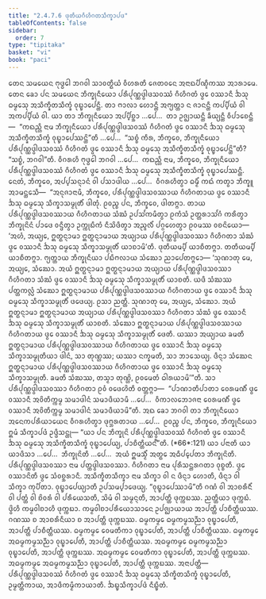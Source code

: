 ```yaml
---
title: "2.4.7.6 ᨴᩩᨲᩥᨿᨣᩥᩉᩥᨣᨲᩈᩥᨠ᩠ᨡᩣᨸᨴ"
tableOfContents: false
sidebar:
  order: 7
type: "tipitaka"
basket: "vi"
book: "paci"
---
```



<DynamicBreadcrumb />

<Division number="1095" book="paci">

<Paragraph number="3240" book="paci">
ᨲᩮᨶ ᩈᨾᨿᩮᨶ ᨻᩩᨴ᩠ᨵᩮᩤ ᨽᨣᩅᩤ ᩈᩣᩅᨲ᩠ᨳᩥᨿᩴ ᩅᩥᩉᩁᨲᩥ ᨩᩮᨲᩅᨶᩮ ᩋᨶᩣᨳᨸᩥᨱ᩠ᨯᩥᨠᩔ ᩋᩣᩁᩣᨾᩮ. ᨲᩮᨶ ᨡᩮᩣ ᨸᨶ ᩈᨾᨿᩮᨶ ᨽᩥᨠ᩠ᨡᩩᨶᩥᨿᩮᩣ ᨸᩁᩥᨸᩩᨱ᩠ᨱᨴ᩠ᩅᩤᨴᩈᩅᩔᩴ ᨣᩥᩉᩥᨣᨲᩴ ᨴ᩠ᩅᩮ ᩅᩔᩣᨶᩥ ᨨᩈᩩ ᨵᨾ᩠ᨾᩮᩈᩩ ᩋᩈᩥᨠ᩠ᨡᩥᨲᩈᩥᨠ᩠ᨡᩴ ᩅᩩᨭ᩠ᨮᩣᨸᩮᨶ᩠ᨲᩥ. ᨲᩣ ᨻᩣᩃᩣ ᩉᩮᩣᨶ᩠ᨲᩥ ᩋᨻ᩠ᨿᨲ᩠ᨲᩣ ᨶ ᨩᩣᨶᨶ᩠ᨲᩥ ᨠᨸ᩠ᨸᩥᨿᩴ ᩅᩤ ᩋᨠᨸ᩠ᨸᩥᨿᩴ ᩅᩤ.
</Paragraph>

<Paragraph number="3241" book="paci">
ᨿᩣ ᨲᩣ ᨽᩥᨠ᩠ᨡᩩᨶᩥᨿᩮᩣ ᩋᨸ᩠ᨸᩥᨧ᩠ᨨᩣ …ᨸᩮ…  ᨲᩣ ᩏᨩ᩠ᨫᩣᨿᨶ᩠ᨲᩥ ᨡᩥᨿ᩠ᨿᨶ᩠ᨲᩥ ᩅᩥᨸᩣᨧᩮᨶ᩠ᨲᩥ—  “ᨠᨳᨬ᩠ᩉᩥ ᨶᩣᨾ ᨽᩥᨠ᩠ᨡᩩᨶᩥᨿᩮᩣ ᨸᩁᩥᨸᩩᨱ᩠ᨱᨴ᩠ᩅᩤᨴᩈᩅᩔᩴ ᨣᩥᩉᩥᨣᨲᩴ ᨴ᩠ᩅᩮ ᩅᩔᩣᨶᩥ ᨨᩈᩩ ᨵᨾ᩠ᨾᩮᩈᩩ ᩋᩈᩥᨠ᩠ᨡᩥᨲᩈᩥᨠ᩠ᨡᩴ ᩅᩩᨭ᩠ᨮᩣᨸᩮᩔᨶ᩠ᨲᩦ”ᨲᩥ …ᨸᩮ…  “ᩈᨧ᩠ᨧᩴ ᨠᩥᩁ, ᨽᩥᨠ᩠ᨡᩅᩮ, ᨽᩥᨠ᩠ᨡᩩᨶᩥᨿᩮᩣ ᨸᩁᩥᨸᩩᨱ᩠ᨱᨴ᩠ᩅᩤᨴᩈᩅᩔᩴ ᨣᩥᩉᩥᨣᨲᩴ ᨴ᩠ᩅᩮ ᩅᩔᩣᨶᩥ ᨨᩈᩩ ᨵᨾ᩠ᨾᩮᩈᩩ ᩋᩈᩥᨠ᩠ᨡᩥᨲᩈᩥᨠ᩠ᨡᩴ ᩅᩩᨭ᩠ᨮᩣᨸᩮᨶ᩠ᨲᩦ”ᨲᩥ? “ᩈᨧ᩠ᨧᩴ, ᨽᨣᩅᩤ”ᨲᩥ. ᩅᩥᨣᩁᩉᩥ ᨻᩩᨴ᩠ᨵᩮᩤ ᨽᨣᩅᩤ …ᨸᩮ…  ᨠᨳᨬ᩠ᩉᩥ ᨶᩣᨾ, ᨽᩥᨠ᩠ᨡᩅᩮ, ᨽᩥᨠ᩠ᨡᩩᨶᩥᨿᩮᩣ ᨸᩁᩥᨸᩩᨱ᩠ᨱᨴ᩠ᩅᩤᨴᩈᩅᩔᩴ ᨣᩥᩉᩥᨣᨲᩴ ᨴ᩠ᩅᩮ ᩅᩔᩣᨶᩥ ᨨᩈᩩ ᨵᨾ᩠ᨾᩮᩈᩩ ᩋᩈᩥᨠ᩠ᨡᩥᨲᩈᩥᨠ᩠ᨡᩴ ᩅᩩᨭ᩠ᨮᩣᨸᩮᩔᨶ᩠ᨲᩥ. ᨶᩮᨲᩴ, ᨽᩥᨠ᩠ᨡᩅᩮ, ᩋᨸ᩠ᨸᩈᨶ᩠ᨶᩣᨶᩴ ᩅᩤ ᨸᩈᩣᨴᩤᨿ …ᨸᩮ…  ᩅᩥᨣᩁᩉᩥᨲ᩠ᩅᩣ ᨵᨾ᩠ᨾᩥᩴ ᨠᨳᩴ ᨠᨲ᩠ᩅᩣ ᨽᩥᨠ᩠ᨡᩪ ᩋᩣᨾᨶ᩠ᨲᩮᩈᩥ—  “ᩋᨶᩩᨩᩣᨶᩣᨾᩥ, ᨽᩥᨠ᩠ᨡᩅᩮ, ᨸᩁᩥᨸᩩᨱ᩠ᨱᨴ᩠ᩅᩤᨴᩈᩅᩔᩣᨿ ᨣᩥᩉᩥᨣᨲᩣᨿ ᨴ᩠ᩅᩮ ᩅᩔᩣᨶᩥ ᨨᩈᩩ ᨵᨾ᩠ᨾᩮᩈᩩ ᩈᩥᨠ᩠ᨡᩣᩈᨾ᩠ᨾᩩᨲᩥᩴ ᨴᩤᨲᩩᩴ. ᩑᩅᨬ᩠ᨧ ᨸᨶ, ᨽᩥᨠ᩠ᨡᩅᩮ, ᨴᩤᨲᨻ᩠ᨻᩣ. ᨲᩣᨿ ᨸᩁᩥᨸᩩᨱ᩠ᨱᨴ᩠ᩅᩤᨴᩈᩅᩔᩣᨿ ᨣᩥᩉᩥᨣᨲᩣᨿ ᩈᩴᨥᩴ ᩏᨸᩈᩘᨠᨾᩥᨲ᩠ᩅᩣ ᩑᨠᩴᩈᩴ ᩏᨲ᩠ᨲᩁᩣᩈᩘᨣᩴ ᨠᩁᩥᨲ᩠ᩅᩣ ᨽᩥᨠ᩠ᨡᩩᨶᩦᨶᩴ ᨸᩣᨴᩮ ᩅᨶ᩠ᨴᩥᨲ᩠ᩅᩣ ᩏᨠ᩠ᨠᩩᨭᩥᨠᩴ ᨶᩥᩈᩦᨴᩥᨲ᩠ᩅᩣ ᩋᨬ᩠ᨩᩃᩥᩴ ᨸᨣ᩠ᨣᩉᩮᨲ᩠ᩅᩣ ᩑᩅᨾᩔ ᩅᨧᨶᩦᨿᩮᩣ—  ‘ᩋᩉᩴ, ᩋᨿ᩠ᨿᩮ, ᩍᨲ᩠ᨳᨶ᩠ᨶᩣᨾᩣ ᩍᨲ᩠ᨳᨶ᩠ᨶᩣᨾᩣᨿ ᩋᨿ᩠ᨿᩣᨿ ᨸᩁᩥᨸᩩᨱ᩠ᨱᨴ᩠ᩅᩤᨴᩈᩅᩔᩣ ᨣᩥᩉᩥᨣᨲᩣ ᩈᩴᨥᩴ ᨴ᩠ᩅᩮ ᩅᩔᩣᨶᩥ ᨨᩈᩩ ᨵᨾ᩠ᨾᩮᩈᩩ ᩈᩥᨠ᩠ᨡᩣᩈᨾ᩠ᨾᩩᨲᩥᩴ ᨿᩣᨧᩣᨾᩦ’ᨲᩥ. ᨴᩩᨲᩥᨿᨾ᩠ᨸᩥ ᨿᩣᨧᩥᨲᨻ᩠ᨻᩣ. ᨲᨲᩥᨿᨾ᩠ᨸᩥ ᨿᩣᨧᩥᨲᨻ᩠ᨻᩣ. ᨻ᩠ᨿᨲ᩠ᨲᩣᨿ ᨽᩥᨠ᩠ᨡᩩᨶᩥᨿᩣ ᨸᨭᩥᨻᩃᩣᨿ ᩈᩴᨥᩮᩣ ᨬᩣᨸᩮᨲᨻ᩠ᨻᩮᩣ—
</Paragraph>

</Division>
<Division number="1096" book="paci">

<Paragraph number="3242" book="paci">
‘ᩈᩩᨱᩣᨲᩩ ᨾᩮ, ᩋᨿ᩠ᨿᩮ, ᩈᩴᨥᩮᩣ. ᩋᨿᩴ ᩍᨲ᩠ᨳᨶ᩠ᨶᩣᨾᩣ ᩍᨲ᩠ᨳᨶ᩠ᨶᩣᨾᩣᨿ ᩋᨿ᩠ᨿᩣᨿ ᨸᩁᩥᨸᩩᨱ᩠ᨱᨴ᩠ᩅᩤᨴᩈᩅᩔᩣ ᨣᩥᩉᩥᨣᨲᩣ ᩈᩴᨥᩴ ᨴ᩠ᩅᩮ ᩅᩔᩣᨶᩥ ᨨᩈᩩ ᨵᨾ᩠ᨾᩮᩈᩩ ᩈᩥᨠ᩠ᨡᩣᩈᨾ᩠ᨾᩩᨲᩥᩴ ᨿᩣᨧᨲᩥ. ᨿᨴᩥ ᩈᩴᨥᩔ ᨸᨲ᩠ᨲᨠᩃᩖᩴ ᩈᩴᨥᩮᩣ ᩍᨲ᩠ᨳᨶ᩠ᨶᩣᨾᩣᨿ ᨸᩁᩥᨸᩩᨱ᩠ᨱᨴ᩠ᩅᩤᨴᩈᩅᩔᩣᨿ ᨣᩥᩉᩥᨣᨲᩣᨿ ᨴ᩠ᩅᩮ ᩅᩔᩣᨶᩥ ᨨᩈᩩ ᨵᨾ᩠ᨾᩮᩈᩩ ᩈᩥᨠ᩠ᨡᩣᩈᨾ᩠ᨾᩩᨲᩥᩴ ᨴᨴᩮᨿ᩠ᨿ. ᩑᩈᩣ ᨬᨲ᩠ᨲᩥ.
</Paragraph>

<Paragraph number="3243" book="paci">
ᩈᩩᨱᩣᨲᩩ ᨾᩮ, ᩋᨿ᩠ᨿᩮ, ᩈᩴᨥᩮᩣ. ᩋᨿᩴ ᩍᨲ᩠ᨳᨶ᩠ᨶᩣᨾᩣ ᩍᨲ᩠ᨳᨶ᩠ᨶᩣᨾᩣᨿ ᩋᨿ᩠ᨿᩣᨿ ᨸᩁᩥᨸᩩᨱ᩠ᨱᨴ᩠ᩅᩤᨴᩈᩅᩔᩣ ᨣᩥᩉᩥᨣᨲᩣ ᩈᩴᨥᩴ ᨴ᩠ᩅᩮ ᩅᩔᩣᨶᩥ ᨨᩈᩩ ᨵᨾ᩠ᨾᩮᩈᩩ ᩈᩥᨠ᩠ᨡᩣᩈᨾ᩠ᨾᩩᨲᩥᩴ ᨿᩣᨧᨲᩥ. ᩈᩴᨥᩮᩣ ᩍᨲ᩠ᨳᨶ᩠ᨶᩣᨾᩣᨿ ᨸᩁᩥᨸᩩᨱ᩠ᨱᨴ᩠ᩅᩤᨴᩈᩅᩔᩣᨿ ᨣᩥᩉᩥᨣᨲᩣᨿ ᨴ᩠ᩅᩮ ᩅᩔᩣᨶᩥ ᨨᩈᩩ ᨵᨾ᩠ᨾᩮᩈᩩ ᩈᩥᨠ᩠ᨡᩣᩈᨾ᩠ᨾᩩᨲᩥᩴ ᨴᩮᨲᩥ. ᨿᩔᩣ ᩋᨿ᩠ᨿᩣᨿ ᨡᨾᨲᩥ ᩍᨲ᩠ᨳᨶ᩠ᨶᩣᨾᩣᨿ ᨸᩁᩥᨸᩩᨱ᩠ᨱᨴ᩠ᩅᩤᨴᩈᩅᩔᩣᨿ ᨣᩥᩉᩥᨣᨲᩣᨿ ᨴ᩠ᩅᩮ ᩅᩔᩣᨶᩥ ᨨᩈᩩ ᨵᨾ᩠ᨾᩮᩈᩩ ᩈᩥᨠ᩠ᨡᩣᩈᨾ᩠ᨾᩩᨲᩥᨿᩣ ᨴᩤᨶᩴ, ᩈᩣ ᨲᩩᨱ᩠ᩉᩔ; ᨿᩔᩣ ᨶᨠ᩠ᨡᨾᨲᩥ, ᩈᩣ ᨽᩣᩈᩮᨿ᩠ᨿ.
</Paragraph>

<Paragraph number="3244" book="paci">
ᨴᩥᨶ᩠ᨶᩣ ᩈᩴᨥᩮᨶ ᩍᨲ᩠ᨳᨶ᩠ᨶᩣᨾᩣᨿ ᨸᩁᩥᨸᩩᨱ᩠ᨱᨴ᩠ᩅᩤᨴᩈᩅᩔᩣᨿ ᨣᩥᩉᩥᨣᨲᩣᨿ ᨴ᩠ᩅᩮ ᩅᩔᩣᨶᩥ ᨨᩈᩩ ᨵᨾ᩠ᨾᩮᩈᩩ ᩈᩥᨠ᩠ᨡᩣᩈᨾ᩠ᨾᩩᨲᩥ. ᨡᨾᨲᩥ ᩈᩴᨥᩔ, ᨲᩈ᩠ᨾᩣ ᨲᩩᨱ᩠ᩉᩦ, ᩑᩅᨾᩮᨲᩴ ᨵᩤᩁᨿᩣᨾᩦ’”ᨲᩥ.
</Paragraph>

<Paragraph number="3245" book="paci">
ᩈᩣ ᨸᩁᩥᨸᩩᨱ᩠ᨱᨴ᩠ᩅᩤᨴᩈᩅᩔᩣ ᨣᩥᩉᩥᨣᨲᩣ ᩑᩅᩴ ᩅᨴᩮᩉᩦᨲᩥ ᩅᨲ᩠ᨲᨻ᩠ᨻᩣ—  “ᨸᩣᨱᩣᨲᩥᨸᩣᨲᩣ ᩅᩮᩁᨾᨱᩥᩴ ᨴ᩠ᩅᩮ ᩅᩔᩣᨶᩥ ᩋᩅᩦᨲᩥᨠ᩠ᨠᨾ᩠ᨾ ᩈᨾᩣᨴᩤᨶᩴ ᩈᨾᩣᨴᩥᨿᩣᨾᩥ …ᨸᩮ…  ᩅᩥᨠᩣᩃᨽᩮᩣᨩᨶᩣ ᩅᩮᩁᨾᨱᩥᩴ ᨴ᩠ᩅᩮ ᩅᩔᩣᨶᩥ ᩋᩅᩦᨲᩥᨠ᩠ᨠᨾ᩠ᨾ ᩈᨾᩣᨴᩤᨶᩴ ᩈᨾᩣᨴᩥᨿᩣᨾᩦ”ᨲᩥ.
</Paragraph>

<Paragraph number="3246" book="paci">
ᩋᨳ ᨡᩮᩣ ᨽᨣᩅᩤ ᨲᩣ ᨽᩥᨠ᩠ᨡᩩᨶᩥᨿᩮᩣ ᩋᨶᩮᨠᨸᩁᩥᨿᩣᨿᩮᨶ ᩅᩥᨣᩁᩉᩥᨲ᩠ᩅᩣ ᨴᩩᨻ᩠ᨽᩁᨲᩣᨿ …ᨸᩮ…  ᩑᩅᨬ᩠ᨧ ᨸᨶ, ᨽᩥᨠ᩠ᨡᩅᩮ, ᨽᩥᨠ᩠ᨡᩩᨶᩥᨿᩮᩣ ᩍᨾᩴ ᩈᩥᨠ᩠ᨡᩣᨸᨴᩴ ᩏᨴ᩠ᨴᩥᩈᨶ᩠ᨲᩩ—
</Paragraph>

</Division>
<Division number="1097" book="paci">

<Paragraph number="3247" book="paci">
<Emphasis>“ᨿᩣ ᨸᨶ ᨽᩥᨠ᩠ᨡᩩᨶᩦ ᨸᩁᩥᨸᩩᨱ᩠ᨱᨴ᩠ᩅᩤᨴᩈᩅᩔᩴ ᨣᩥᩉᩥᨣᨲᩴ ᨴ᩠ᩅᩮ ᩅᩔᩣᨶᩥ ᨨᩈᩩ ᨵᨾ᩠ᨾᩮᩈᩩ ᩋᩈᩥᨠ᩠ᨡᩥᨲᩈᩥᨠ᩠ᨡᩴ ᩅᩩᨭ᩠ᨮᩣᨸᩮᨿ᩠ᨿ, ᨸᩣᨧᩥᨲ᩠ᨲᩥᨿᨶ᩺”</Emphasis>ᨲᩥ. (*66*:<Emphasis>121</Emphasis>)
</Paragraph>

</Division>
<Division number="1098" book="paci">

<Paragraph number="3248" book="paci">
<Emphasis>ᨿᩣ ᨸᨶᩣ</Emphasis>ᨲᩥ ᨿᩣ ᨿᩣᨴᩥᩈᩣ …ᨸᩮ…  <Emphasis>ᨽᩥᨠ᩠ᨡᩩᨶᩦ</Emphasis>ᨲᩥ …ᨸᩮ…  ᩋᨿᩴ ᩍᨾᩈ᩠ᨾᩥᩴ ᩋᨲ᩠ᨳᩮ ᩋᨵᩥᨸ᩠ᨸᩮᨲᩣ ᨽᩥᨠ᩠ᨡᩩᨶᩦᨲᩥ.
</Paragraph>

<Paragraph number="3249" book="paci">
<Emphasis>ᨸᩁᩥᨸᩩᨱ᩠ᨱᨴ᩠ᩅᩤᨴᩈᩅᩔᩣ</Emphasis> ᨶᩣᨾ ᨸᨲ᩠ᨲᨴ᩠ᩅᩤᨴᩈᩅᩔᩣ. <Emphasis>ᨣᩥᩉᩥᨣᨲᩣ</Emphasis> ᨶᩣᨾ ᨸᩩᩁᩥᩈᨶ᩠ᨲᩁᨣᨲᩣ ᩅᩩᨧ᩠ᨧᨲᩥ. <Emphasis>ᨴ᩠ᩅᩮ ᩅᩔᩣᨶᩦ</Emphasis>ᨲᩥ ᨴ᩠ᩅᩮ ᩈᩴᩅᨧ᩠ᨨᩁᩣᨶᩥ. <Emphasis>ᩋᩈᩥᨠ᩠ᨡᩥᨲᩈᩥᨠ᩠ᨡᩣ</Emphasis> ᨶᩣᨾ ᩈᩥᨠ᩠ᨡᩣ ᩅᩤ ᨶ ᨴᩥᨶ᩠ᨶᩣ ᩉᩮᩣᨲᩥ, ᨴᩥᨶ᩠ᨶᩣ ᩅᩤ ᩈᩥᨠ᩠ᨡᩣ ᨠᩩᨸᩥᨲᩣ. <Emphasis>ᩅᩩᨭ᩠ᨮᩣᨸᩮᨿ᩠ᨿᩣ</Emphasis>ᨲᩥ ᩏᨸᩈᨾ᩠ᨸᩣᨴᩮᨿ᩠ᨿ.
</Paragraph>

<Paragraph number="3250" book="paci">
“ᩅᩩᨭ᩠ᨮᩣᨸᩮᩔᩣᨾᩦ”ᨲᩥ ᨣᨱᩴ ᩅᩤ ᩋᩣᨧᩁᩥᨶᩥᩴ ᩅᩤ ᨸᨲ᩠ᨲᩴ ᩅᩤ ᨧᩦᩅᩁᩴ ᩅᩤ ᨸᩁᩥᨿᩮᩈᨲᩥ, ᩈᩦᨾᩴ ᩅᩤ ᩈᨾ᩠ᨾᨶ᩠ᨶᨲᩥ, ᩋᩣᨸᨲ᩠ᨲᩥ ᨴᩩᨠ᩠ᨠᨭᩔ. ᨬᨲ᩠ᨲᩥᨿᩣ ᨴᩩᨠ᩠ᨠᨭᩴ. ᨴ᩠ᩅᩦᩉᩥ ᨠᨾ᩠ᨾᩅᩤᨧᩣᩉᩥ ᨴᩩᨠ᩠ᨠᨭᩣ. ᨠᨾ᩠ᨾᩅᩤᨧᩣᨸᩁᩥᨿᩮᩣᩈᩣᨶᩮ ᩏᨸᨩ᩠ᨫᩣᨿᩣᨿ ᩋᩣᨸᨲ᩠ᨲᩥ ᨸᩣᨧᩥᨲ᩠ᨲᩥᨿᩔ. ᨣᨱᩔ ᨧ ᩋᩣᨧᩁᩥᨶᩥᨿᩣ ᨧ ᩋᩣᨸᨲ᩠ᨲᩥ ᨴᩩᨠ᩠ᨠᨭᩔ.
</Paragraph>

</Division>
<Division number="1099" book="paci">

<Paragraph number="3251" book="paci">
ᨵᨾ᩠ᨾᨠᨾ᩠ᨾᩮ ᨵᨾ᩠ᨾᨠᨾ᩠ᨾᩈᨬ᩠ᨬᩣ ᩅᩩᨭ᩠ᨮᩣᨸᩮᨲᩥ, ᩋᩣᨸᨲ᩠ᨲᩥ ᨸᩣᨧᩥᨲ᩠ᨲᩥᨿᩔ. ᨵᨾ᩠ᨾᨠᨾ᩠ᨾᩮ ᩅᩮᨾᨲᩥᨠᩣ ᩅᩩᨭ᩠ᨮᩣᨸᩮᨲᩥ, ᩋᩣᨸᨲ᩠ᨲᩥ ᨸᩣᨧᩥᨲ᩠ᨲᩥᨿᩔ. ᨵᨾ᩠ᨾᨠᨾ᩠ᨾᩮ ᩋᨵᨾ᩠ᨾᨠᨾ᩠ᨾᩈᨬ᩠ᨬᩣ ᩅᩩᨭ᩠ᨮᩣᨸᩮᨲᩥ, ᩋᩣᨸᨲ᩠ᨲᩥ ᨸᩣᨧᩥᨲ᩠ᨲᩥᨿᩔ.
</Paragraph>

<Paragraph number="3252" book="paci">
ᩋᨵᨾ᩠ᨾᨠᨾ᩠ᨾᩮ ᨵᨾ᩠ᨾᨠᨾ᩠ᨾᩈᨬ᩠ᨬᩣ ᩅᩩᨭ᩠ᨮᩣᨸᩮᨲᩥ, ᩋᩣᨸᨲ᩠ᨲᩥ ᨴᩩᨠ᩠ᨠᨭᩔ. ᩋᨵᨾ᩠ᨾᨠᨾ᩠ᨾᩮ ᩅᩮᨾᨲᩥᨠᩣ ᩅᩩᨭ᩠ᨮᩣᨸᩮᨲᩥ, ᩋᩣᨸᨲ᩠ᨲᩥ ᨴᩩᨠ᩠ᨠᨭᩔ. ᩋᨵᨾ᩠ᨾᨠᨾ᩠ᨾᩮ ᩋᨵᨾ᩠ᨾᨠᨾ᩠ᨾᩈᨬ᩠ᨬᩣ ᩅᩩᨭ᩠ᨮᩣᨸᩮᨲᩥ, ᩋᩣᨸᨲ᩠ᨲᩥ ᨴᩩᨠ᩠ᨠᨭᩔ.
</Paragraph>

</Division>
<Division number="1100" book="paci">

<Paragraph number="3253" book="paci">
ᩋᨶᩣᨸᨲ᩠ᨲᩥ—  ᨸᩁᩥᨸᩩᨱ᩠ᨱᨴ᩠ᩅᩤᨴᩈᩅᩔᩴ ᨣᩥᩉᩥᨣᨲᩴ ᨴ᩠ᩅᩮ ᩅᩔᩣᨶᩥ ᨨᩈᩩ ᨵᨾ᩠ᨾᩮᩈᩩ ᩈᩥᨠ᩠ᨡᩥᨲᩈᩥᨠ᩠ᨡᩴ ᩅᩩᨭ᩠ᨮᩣᨸᩮᨲᩥ, ᩏᨾ᩠ᨾᨲ᩠ᨲᩥᨠᩣᨿ, ᩋᩣᨴᩥᨠᨾ᩠ᨾᩥᨠᩣᨿᩣᨲᩥ.

</Paragraph>
</Division>

<Paragraph number="3254" type="center" book="paci">
ᨨᨭ᩠ᨮᩈᩥᨠ᩠ᨡᩣᨸᨴᩴ ᨶᩥᨭ᩠ᨮᩥᨲᩴ.
</Paragraph>
